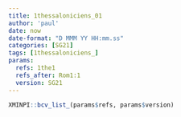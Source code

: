 ```yaml
---
title: 1thessaloniciens_01
author: 'paul'
date: now
date-format: "D MMM YY HH:mm.ss"
categories: [SG21]
tags: [1thessaloniciens_]
params:
  refs: 1the1
  refs_after: Rom1:1
  version: SG21
---
```


```r
XMINPI::bcv_list_(params$refs, params$version)
```

